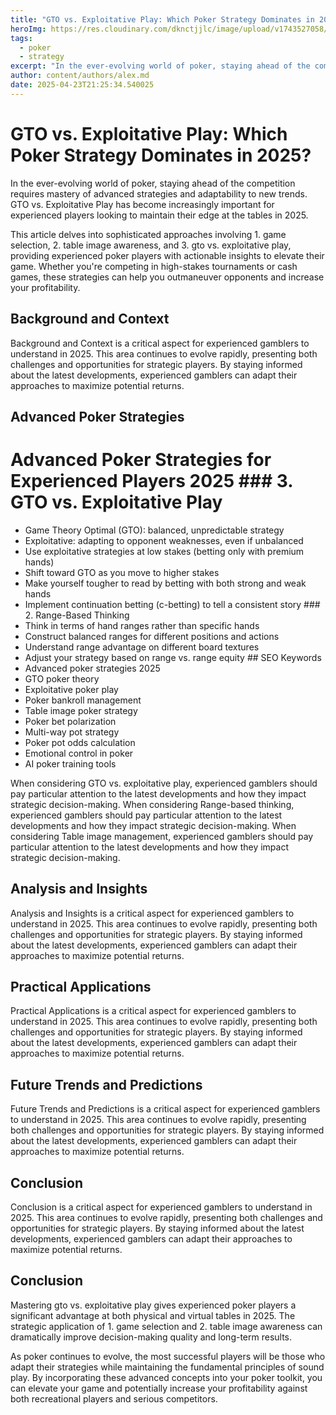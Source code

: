 ```yaml
---
title: "GTO vs. Exploitative Play: Which Poker Strategy Dominates in 2025?"
heroImg: https://res.cloudinary.com/dknctjjlc/image/upload/v1743527058/Blog/empty-office-chairs-meeting-room_xywvvb.webp
tags:
  - poker
  - strategy
excerpt: "In the ever-evolving world of poker, staying ahead of the competition requires mastery of advanced strategies and adaptability to new trends. GTO vs. Exploitative Play has become increasingly important for experienced players looking to maintain their edge at the tables in 2025."
author: content/authors/alex.md
date: 2025-04-23T21:25:34.540025
---
```


# GTO vs. Exploitative Play: Which Poker Strategy Dominates in 2025?

In the ever-evolving world of poker, staying ahead of the competition requires mastery of advanced strategies and adaptability to new trends. GTO vs. Exploitative Play has become increasingly important for experienced players looking to maintain their edge at the tables in 2025.

This article delves into sophisticated approaches involving 1. game selection, 2. table image awareness, and 3. gto vs. exploitative play, providing experienced poker players with actionable insights to elevate their game. Whether you're competing in high-stakes tournaments or cash games, these strategies can help you outmaneuver opponents and increase your profitability.

## Background and Context

Background and Context is a critical aspect for experienced gamblers to understand in 2025. This area continues to evolve rapidly, presenting both challenges and opportunities for strategic players. By staying informed about the latest developments, experienced gamblers can adapt their approaches to maximize potential returns.

## Advanced Poker Strategies

# Advanced Poker Strategies for Experienced Players 2025 ### 3. GTO vs. Exploitative Play
- Game Theory Optimal (GTO): balanced, unpredictable strategy
- Exploitative: adapting to opponent weaknesses, even if unbalanced
- Use exploitative strategies at low stakes (betting only with premium hands)
- Shift toward GTO as you move to higher stakes
- Make yourself tougher to read by betting with both strong and weak hands
- Implement continuation betting (c-betting) to tell a consistent story ### 2. Range-Based Thinking
- Think in terms of hand ranges rather than specific hands
- Construct balanced ranges for different positions and actions
- Understand range advantage on different board textures
- Adjust your strategy based on range vs. range equity ## SEO Keywords
- Advanced poker strategies 2025
- GTO poker theory
- Exploitative poker play
- Poker bankroll management
- Table image poker strategy
- Poker bet polarization
- Multi-way pot strategy
- Poker pot odds calculation
- Emotional control in poker
- AI poker training tools


When considering GTO vs. exploitative play, experienced gamblers should pay particular attention to the latest developments and how they impact strategic decision-making. When considering Range-based thinking, experienced gamblers should pay particular attention to the latest developments and how they impact strategic decision-making. When considering Table image management, experienced gamblers should pay particular attention to the latest developments and how they impact strategic decision-making. 

## Analysis and Insights

Analysis and Insights is a critical aspect for experienced gamblers to understand in 2025. This area continues to evolve rapidly, presenting both challenges and opportunities for strategic players. By staying informed about the latest developments, experienced gamblers can adapt their approaches to maximize potential returns.

## Practical Applications

Practical Applications is a critical aspect for experienced gamblers to understand in 2025. This area continues to evolve rapidly, presenting both challenges and opportunities for strategic players. By staying informed about the latest developments, experienced gamblers can adapt their approaches to maximize potential returns.

## Future Trends and Predictions

Future Trends and Predictions is a critical aspect for experienced gamblers to understand in 2025. This area continues to evolve rapidly, presenting both challenges and opportunities for strategic players. By staying informed about the latest developments, experienced gamblers can adapt their approaches to maximize potential returns.

## Conclusion

Conclusion is a critical aspect for experienced gamblers to understand in 2025. This area continues to evolve rapidly, presenting both challenges and opportunities for strategic players. By staying informed about the latest developments, experienced gamblers can adapt their approaches to maximize potential returns.

## Conclusion

Mastering gto vs. exploitative play gives experienced poker players a significant advantage at both physical and virtual tables in 2025. The strategic application of 1. game selection and 2. table image awareness can dramatically improve decision-making quality and long-term results.

As poker continues to evolve, the most successful players will be those who adapt their strategies while maintaining the fundamental principles of sound play. By incorporating these advanced concepts into your poker toolkit, you can elevate your game and potentially increase your profitability against both recreational players and serious competitors.
